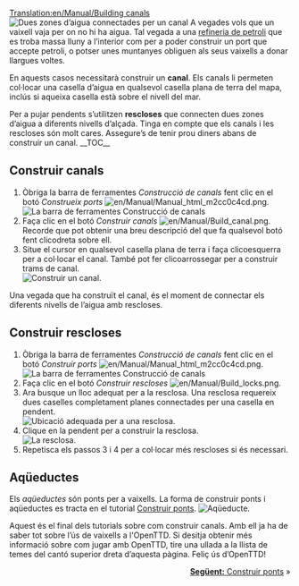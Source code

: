 [[Translation:en/Manual/Building canals]]
{{ca/Manual/Tutorial/Tutorial}}
[[File:en/Manual/Canal.png|left|frame|Dues zones d’aigua connectades per un canal]]
A vegades vols que un vaixell vaja per on no hi ha aigua. Tal vegada a una [[ca/Refineria de petroli|refineria de petroli]] que es troba massa lluny a l’interior com per a poder construir un port que accepte petroli, o potser unes muntanyes obliguen als seus vaixells a donar llargues voltes.

En aquests casos necessitarà construir un '''canal'''. Els canals li permeten col·locar una casella d’aigua en qualsevol casella plana de terra del mapa, inclús si aqueixa casella està sobre el nivell del mar.

Per a pujar pendents s’utilitzen '''rescloses''' que connecten dues zones d’aigua a diferents nivells d’alçada. Tinga en compte que els canals i les rescloses són molt cares. Assegure’s de tenir prou diners abans de construir un canal.
__TOC__
<div style="clear: left"></div>
==Construir canals==
# Òbriga la barra de ferramentes ''Construcció de canals'' fent clic en el botó ''Construeix ports'' [[File:en/Manual/Manual html m2cc0c4cd.png]].<br/>[[File:ca/Manual/Dock toolbar.png|frame|none|La barra de ferramentes Construcció de canals]]
# Faça clic en el botó ''Construir canals'' [[File:en/Manual/Build canal.png]]. Recorde que pot obtenir una breu descripció del que fa qualsevol botó fent clicodreta sobre ell.
# Situe el cursor en qualsevol casella plana de terra i faça clicoesquerra per a col·locar el canal. També pot fer clicoarrossegar per a construir trams de canal.<br/>[[File:en/Manual/Building-canals-1.png|frame|none|Construir un canal.]]

Una vegada que ha construït el canal, és el moment de connectar els diferents nivells de l’aigua amb rescloses.

==Construir rescloses==
# Òbriga la barra de ferramentes ''Construcció de canals'' fent clic en el botó ''Construir ports'' [[File:en/Manual/Manual html m2cc0c4cd.png]].<br/>[[File:es/Manual/Dock toolbar.png|frame|none|La barra de ferramentes Construcció de canals]]
# Faça clic en el botó ''Construir rescloses'' [[File:en/Manual/Build locks.png]].
# Ara busque un lloc adequat per a la resclosa. Una resclosa requereix dues caselles completament planes connectades per una casella en pendent.<br/>[[File:en/Manual/Building-canals-2.png|frame|none|Ubicació adequada per a una resclosa.]]
# Clique en la pendent per a construir la resclosa.<br/>[[File:en/Manual/Building-canals-3.png|frame|none|La resclosa.]]
# Repetisca els passos 3 i 4 per a col·locar més rescloses si és necessari.

==Aqüeductes==
Els ''aqüeductes'' són ponts per a vaixells. La forma de construir ponts i aqüeductes es tracta en el tutorial [[ca/Manual/Construir ponts|Construir ponts]].
[[File:en/Manual/Aqueduct.png|frame|none|Aqüeducte.]]

Aquest és el final dels tutorials sobre com construir canals. Amb ell ja ha de saber tot sobre l’ús de vaixells a l'OpenTTD. Si desitja obtenir més informació sobre com jugar amb OpenTTD, tire una ullada a la llista de temes del cantó superior dreta d’aquesta pàgina. Feliç ús d’OpenTTD!

<span style="float: right">[[es/Construir ponts|'''Següent:''' Construir ponts]] &raquo;</span>